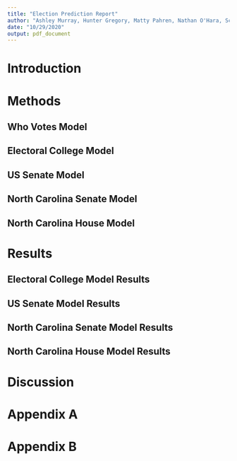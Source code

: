 ```yaml
---
title: "Election Prediction Report"
author: "Ashley Murray, Hunter Gregory, Matty Pahren, Nathan O'Hara, Scott Heng"
date: "10/29/2020"
output: pdf_document
---
```


# Introduction

# Methods 
<!-- modeling and prediction strategy along with the models themselves -->

## Who Votes Model

## Electoral College Model

## US Senate Model

## North Carolina Senate Model

## North Carolina House Model

# Results
<!-- e.g. point and interval estimates of the % of votes won by each Congressional candidate, point and interval estimates of electoral college vote share  -->

## Electoral College Model Results

## US Senate Model Results

## North Carolina Senate Model Results

## North Carolina House Model Results

# Discussion
<!-- evaluation of the relative predictive ability of variables in your models as well as discussion of strengths and weaknesses of your strategy.  -->

# Appendix A
<!-- Numbered list of all models/modeling procedures, with explicit details about model purpose, model structure (models written out using equations!), and resulting estimates from each model (raw output is fine for this appendix). Reproducible code and data should also be uploaded to Sakai. -->

# Appendix B
<!-- List of all data sets/data sources used, along with an explicit mapping from the models in Appendix A to the variables used from Appendix B in each model. -->

